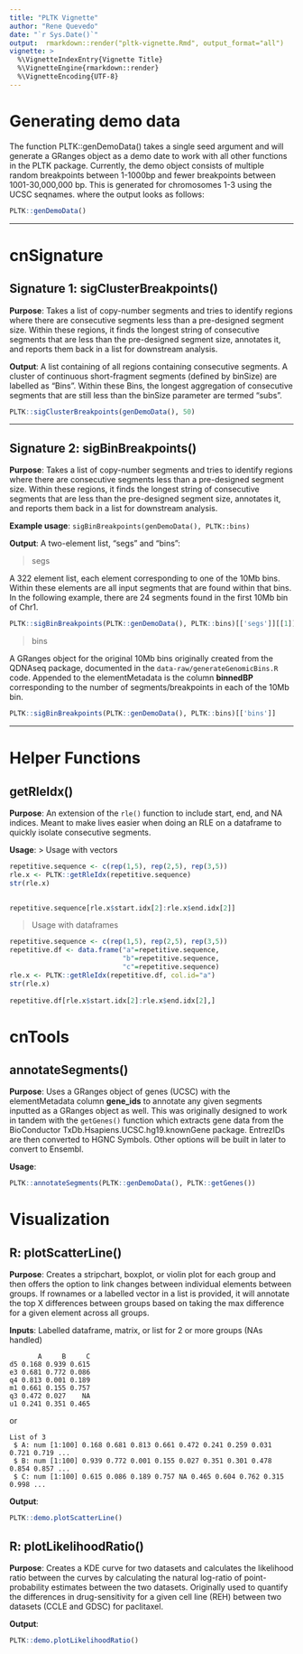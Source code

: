 ```yaml
---
title: "PLTK Vignette"
author: "Rene Quevedo"
date: "`r Sys.Date()`"
output:  rmarkdown::render("pltk-vignette.Rmd", output_format="all")
vignette: >
  %\VignetteIndexEntry{Vignette Title}
  %\VignetteEngine{rmarkdown::render}
  %\VignetteEncoding{UTF-8}
---
```


# Generating demo data
The function PLTK::genDemoData() takes a single seed argument and will generate a GRanges object as a demo date to work with all other functions in the PLTK package.  Currently, the demo object consists of multiple random breakpoints between 1-1000bp and fewer breakpoints between 1001-30,000,000 bp.  This is generated for chromosomes 1-3 using the UCSC seqnames.
where the output looks as follows:
```r
PLTK::genDemoData()
```
---

# cnSignature
## Signature 1: sigClusterBreakpoints()
**Purpose**: Takes a list of copy-number segments and tries to identify regions where there are consecutive segments less than a pre-designed segment size.  Within these regions, it finds the longest string of consecutive segments that are less than the pre-designed segment size, annotates it, and reports them back in a list for downstream analysis.

**Output**: A list containing of all regions containing consecutive segments.  A cluster of continuous short-fragment segments (defined by binSize) are labelled as "Bins".  Within these Bins, the longest aggregation of consecutive segments that are still less than the binSize parameter are termed "subs".
```r
PLTK::sigClusterBreakpoints(genDemoData(), 50)
```
---

## Signature 2: sigBinBreakpoints()
**Purpose**: Takes a list of copy-number segments and tries to identify regions where there are consecutive segments less than a pre-designed segment size.  Within these regions, it finds the longest string of consecutive segments that are less than the pre-designed segment size, annotates it, and reports them back in a list for downstream analysis.

**Example usage**: `sigBinBreakpoints(genDemoData(), PLTK::bins)`

**Output**: A two-element list, "segs" and "bins":

> segs

A 322 element list, each element corresponding to one of the 10Mb bins. Within these elements are all input segments that are found within that bins. In the following example, there are 24 segments found in the first 10Mb bin of Chr1.
```r
PLTK::sigBinBreakpoints(PLTK::genDemoData(), PLTK::bins)[['segs']][[1]]
```

> bins

A GRanges object for the original 10Mb bins originally created from the QDNAseq package, documented in the `data-raw/generateGenomicBins.R` code.  Appended to the elementMetadata is the column **binnedBP** corresponding to the number of segments/breakpoints in each of the 10Mb bin.
```r
PLTK::sigBinBreakpoints(PLTK::genDemoData(), PLTK::bins)[['bins']]
```
---


# Helper Functions
## getRleIdx()
**Purpose**: An extension of the `rle()` function to include start, end, and NA indices.  Meant to make lives easier when doing an RLE on a dataframe to quickly isolate consecutive segments.

**Usage**: 
> Usage with vectors

```r
repetitive.sequence <- c(rep(1,5), rep(2,5), rep(3,5))
rle.x <- PLTK::getRleIdx(repetitive.sequence)
str(rle.x)

 
repetitive.sequence[rle.x$start.idx[2]:rle.x$end.idx[2]]
```

> Usage with dataframes

```r
repetitive.sequence <- c(rep(1,5), rep(2,5), rep(3,5))
repetitive.df <- data.frame("a"=repetitive.sequence,
                            "b"=repetitive.sequence,
                            "c"=repetitive.sequence)
rle.x <- PLTK::getRleIdx(repetitive.df, col.id="a")
str(rle.x)
 
repetitive.df[rle.x$start.idx[2]:rle.x$end.idx[2],]
```

# cnTools
## annotateSegments()
**Purpose**: Uses a GRanges object of genes (UCSC) with the elementMetadata column **gene_ids** to annotate any given segments inputted as a GRanges object as well.  This was originally designed to work in tandem with the `getGenes()` function which extracts gene data from the BioConductor TxDb.Hsapiens.UCSC.hg19.knownGene package.  EntrezIDs are then converted to HGNC Symbols.  Other options will be built in later to convert to Ensembl.

**Usage**: 
```r
PLTK::annotateSegments(PLTK::genDemoData(), PLTK::getGenes())
```


# Visualization
## R: plotScatterLine()
**Purpose**: Creates a stripchart, boxplot, or violin plot for each group and then offers the option to link changes between individual elements between groups. If rownames or a labelled vector in a list is provided, it will annotate the top X differences between groups based on taking the max difference for a given element across all groups.

**Inputs**: Labelled dataframe, matrix, or list for 2 or more groups (NAs handled) 
```
       A     B     C
d5 0.168 0.939 0.615
e3 0.681 0.772 0.086
q4 0.813 0.001 0.189
m1 0.661 0.155 0.757
q3 0.472 0.027    NA
u1 0.241 0.351 0.465
```
or
```
List of 3
 $ A: num [1:100] 0.168 0.681 0.813 0.661 0.472 0.241 0.259 0.031 0.721 0.719 ...
 $ B: num [1:100] 0.939 0.772 0.001 0.155 0.027 0.351 0.301 0.478 0.854 0.857 ...
 $ C: num [1:100] 0.615 0.086 0.189 0.757 NA 0.465 0.604 0.762 0.315 0.998 ...
```

**Output**:
```r
PLTK::demo.plotScatterLine()
```

## R: plotLikelihoodRatio()
**Purpose**: Creates a KDE curve for two datasets and calculates the likelihood ratio between the curves by calculating the natural log-ratio of point-probability estimates between the two datasets.  Originally used to quantify the differences in drug-sensitivity for a given cell line (REH) between two datasets (CCLE and GDSC) for paclitaxel.

**Output**:
```r
PLTK::demo.plotLikelihoodRatio()
```

